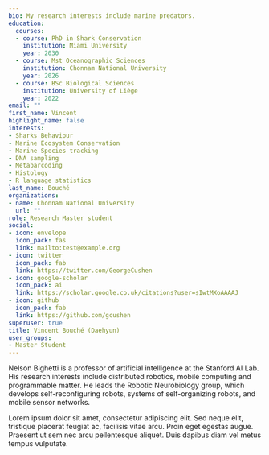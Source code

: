 ```yaml
---
bio: My research interests include marine predators.
education:
  courses:
  - course: PhD in Shark Conservation
    institution: Miami University
    year: 2030
  - course: Mst Oceanographic Sciences
    institution: Chonnam National University
    year: 2026
  - course: BSc Biological Sciences
    institution: University of Liège
    year: 2022
email: ""
first_name: Vincent
highlight_name: false
interests:
- Sharks Behaviour
- Marine Ecosystem Conservation
- Marine Species tracking
- DNA sampling
- Metabarcoding
- Histology
- R language statistics
last_name: Bouché
organizations:
- name: Chonnam National University
  url: ""
role: Research Master student
social:
- icon: envelope
  icon_pack: fas
  link: mailto:test@example.org
- icon: twitter
  icon_pack: fab
  link: https://twitter.com/GeorgeCushen
- icon: google-scholar
  icon_pack: ai
  link: https://scholar.google.co.uk/citations?user=sIwtMXoAAAAJ
- icon: github
  icon_pack: fab
  link: https://github.com/gcushen
superuser: true
title: Vincent Bouché (Daehyun)
user_groups:
- Master Student
---
```


Nelson Bighetti is a professor of artificial intelligence at the Stanford AI Lab. His research interests include distributed robotics, mobile computing and programmable matter. He leads the Robotic Neurobiology group, which develops self-reconfiguring robots, systems of self-organizing robots, and mobile sensor networks.

Lorem ipsum dolor sit amet, consectetur adipiscing elit. Sed neque elit, tristique placerat feugiat ac, facilisis vitae arcu. Proin eget egestas augue. Praesent ut sem nec arcu pellentesque aliquet. Duis dapibus diam vel metus tempus vulputate.
